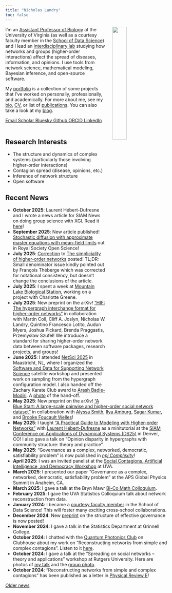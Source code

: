 ```yaml
---
title: "Nicholas Landry"
toc: false
---
```


<img src="/assets/images/headshot.jpg" width="30%" hspace="20" align="right">
I’m an [Assistant Professor of Biology](https://bio.as.virginia.edu/people/nicholas-landry) at the University of Virginia (as well as a courtesy faculty member in the [School of Data Science](https://datascience.virginia.edu/people/nicholas-landry)) and I lead an [interdisciplinary lab](https://landry-lab.github.io/) studying how networks and groups (higher-order interactions) affect the spread of diseases, information, and opinions. I use tools from network science, mathematical modeling, Bayesian inference, and open-source software.

My [portfolio](/portfolio/) is a collection of some projects that I’ve worked on personally, professionally, and academically. For more about me, see my [bio](/pages/about.qmd), [CV](/assets/docs/CV.pdf), or list of [publications](/pages/publications.qmd). You can also take a look at my [blog](/blog/).

::: {.column-page-inset .text-center}
```{=html}
<a class="btn btn-outline-dark", href="mailto:nicholas.landry@virginia.edu" target="_blank" rel="noopener noreferrer">
    <i class="ai bi-envelope" role='img' aria-label='Email'></i> Email
</a>
<a class="btn btn-outline-dark", href="https://scholar.google.com/citations?user=7xLeZqMAAAAJ" target="_blank" rel="noopener noreferrer">
    <i class="ai ai-google-scholar" role='img' aria-label='Google Scholar'></i> Scholar
</a>
<a class="btn btn-outline-dark", href="https://bsky.app/profile/nwlandry.bsky.social" target="_blank" rel="noopener noreferrer">
    <i class="fa-brands fa-bluesky" role='img' aria-label='Bluesky'></i> Bluesky
</a>
<a class="btn btn-outline-dark", href="https://github.com/nwlandry" target="_blank" rel="noopener noreferrer">
    <i class="bi bi-github" role='img' aria-label='Github'></i> Github
</a>
<a class="btn btn-outline-dark", href="https://orcid.org/0000-0003-1270-4980" target="_blank" rel="noopener noreferrer">
    <i class="ai ai-orcid" role='img' aria-label='ORCID'></i> ORCID
</a>
<a class="btn btn-outline-dark", href="https://www.linkedin.com/in/landrynicholas/" target="_blank" rel="noopener noreferrer">
    <i class="bi bi-linkedin" role='img' aria-label='LinkedIn'></i> LinkedIn
</a>
<br>
<br>
```
:::

## Research Interests
* The structure and dynamics of complex systems (particularly those involving higher-order interactions)
* Contagion spread (disease, opinions, etc.)
* Inference of network structure
* Open software

## Recent News

* **October 2025**: Laurent Hébert-Dufresne and I wrote a news article for SIAM News on doing group science with XGI. Read it [here](https://www.siam.org/publications/siam-news/articles/group-science-the-open-source-study-of-higher-order-networks-with-xgi/)!
* **September 2025**: New article published! [Stochastic diffusion with approximate master equations with mean-field limits](https://doi.org/10.1098/rsos.250726) out in Royal Society Open Science!
* **July 2025**: [Correction](https://doi.org/10.1140/epjds/s13688-025-00557-7) to [The simpliciality of higher-order networks](https://doi.org/10.1140/epjds/s13688-024-00458-1) posted! TL;DR: Small denominator issue kindly pointed out by François Théberge which was corrected for notational consistency, but doesn't change the conclusions of the article.
* **July 2025**: I spent a week at [Mountain Lake Biological Station](https://mlbs.virginia.edu/), working on a project with Charlotte Greene.
* **July 2025**: New preprint on the arXiv! ["HIF: The hypergraph interchange format for higher-order networks"](https://arxiv.org/abs/2507.11520) in collaboration with Martín Coll, Cliff A. Joslyn, Nicholas W. Landry, Quintino Francesco Lotito, Audun Myers, Joshua Pickard, Brenda Praggastis, Przemysław Szufel! We introduce a standard for sharing higher-order network data between software packages, research projects, and groups!
* **June 2025**: I attended [NetSci 2025](https://netsci2025.github.io) in Maastricht, NL, where I organized the [Software and Data for Supporting Network Science](https://netsci.nascol.net/) satellite workshop and presented work on sampling from the hypergraph configuration model. I also handed off the Zachary Karate Club award to [Arash Badie-Modiri](https://vaalit.arash.network). A [photo](/assets/images/zkc_handoff.jpg) of the hand-off.
* **May 2025**: New preprint on the arXiv! ["A Blue Start: A large-scale pairwise and higher-order social network dataset"](https://arxiv.org/abs/2505.11608) in collaboration with [Alyssa Smith](https://asmithh.github.io/), [Ilya Amburg](https://sites.google.com/site/ilyaamburg1/home), [Sagar Kumar](https://www.sagarkumar.net/), and [Brooke Foucault Welles](https://brooke-welles.squarespace.com/)!
* **May 2025**: I taught ["A Practical Guide to Modeling with Higher-order Networks"](https://www.siam.org/conferences-events/siam-conferences/ds25/program/minitutorials/) with [Laurent Hébert-Dufresne](https://laurenthebertdufresne.github.io/) as a minitutorial at the [SIAM Conference on Applications of Dynamical Systems (DS25)](https://www.siam.org/conferences-events/siam-conferences/ds25/) in Denver, CO! I also gave a talk on "Opinion disparity in hypergraphs with community structure: theory and practice".
* **May 2025**: "Governance as a complex, networked, democratic, satisfiability problem" is now published in [*npj Complexity*](https://doi.org/10.1038/s44260-025-00041-3)!
* **April 2025**: I was an invited panelist at the [Social Contagions, Artificial Intelligence, and Democracy Workshop](https://contagion-science.virginia.edu/social-contagions-artificial-intelligence-and-democracy-workshop) at UVA.
* **March 2025**: I presented our paper "Governance as a complex, networked, democratic, satisfiability problem" at the APS Global Physics Summit in Anaheim, CA.
* **March 2025**: I gave a talk at the Bryn Mawr [Bi-Co Math Colloquium](https://www.brynmawr.edu/inside/academic-information/departments-programs/mathematics/seminars-colloquia-conferences/bi-co-math-colloquium).
* **February 2025**: I gave the UVA Statistics Colloquium talk about network reconstruction from data.
* **January 2024**: I became a [courtesy faculty member](https://datascience.virginia.edu/people/nicholas-landry) in the School of Data Science! This will foster many exciting cross-school collaborations.
* **December 2024**: New [preprint](https://arxiv.org/abs/2412.03421) on the structure of effective governance is now posted!
* **November 2024**: I gave a talk in the Statistics Department at Grinnell College.
* **October 2024**: I chatted with the [Quantum Photonics Club](https://www.facebook.com/qpclub1) on Clubhouse about my work on "Reconstructing networks from simple and complex contagions". Listen to it [here](https://www.youtube.com/watch?v=2NLksRqe2Kw).
* **October 2024**: I gave a talk at the "Spreading on social networks – theory and applications" workshop at Rutgers University. Here are photos of [my talk](assets/images/dimacs_talk.jpeg) and the [group photo](assets/images/dimacs_group_photo.jpeg).
* **October 2024**: "Reconstructing networks from simple and complex contagions" has been published as a letter in [Physical Review E](https://doi.org/10.1103/PhysRevE.110.L042301)!

[Older news](news.qmd)